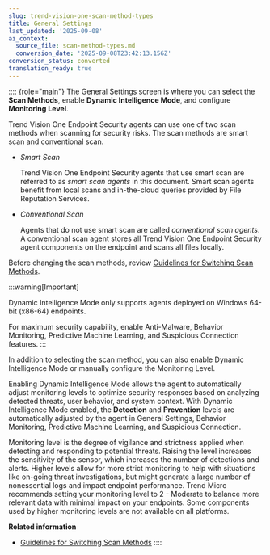 ```yaml
---
slug: trend-vision-one-scan-method-types
title: General Settings
last_updated: '2025-09-08'
ai_context:
  source_file: scan-method-types.md
  conversion_date: '2025-09-08T23:42:13.156Z'
conversion_status: converted
translation_ready: true
---
```


:::: {role="main"}
The General Settings screen is where you can select the **Scan Methods**, enable **Dynamic Intelligence Mode**, and configure **Monitoring Level**.

Trend Vision One Endpoint Security agents can use one of two scan methods when scanning for security risks. The scan methods are smart scan and conventional scan.

- *Smart Scan*

  Trend Vision One Endpoint Security agents that use smart scan are referred to as *smart scan agents* in this document. Smart scan agents benefit from local scans and in-the-cloud queries provided by File Reputation Services.

- *Conventional Scan*

  Agents that do not use smart scan are called *conventional scan agents*. A conventional scan agent stores all Trend Vision One Endpoint Security agent components on the endpoint and scans all files locally.

Before changing the scan methods, review [Guidelines for Switching Scan Methods](guidelines-switch-scan-methods.mdx).

:::warning[Important]

Dynamic Intelligence Mode only supports agents deployed on Windows 64-bit (x86-64) endpoints.

For maximum security capability, enable Anti-Malware, Behavior Monitoring, Predictive Machine Learning, and Suspicious Connection features.
:::

In addition to selecting the scan method, you can also enable Dynamic Intelligence Mode or manually configure the Monitoring Level.

Enabling Dynamic Intelligence Mode allows the agent to automatically adjust monitoring levels to optimize security responses based on analyzing detected threats, user behavior, and system context. With Dynamic Intelligence Mode enabled, the **Detection** and **Prevention** levels are automatically adjusted by the agent in General Settings, Behavior Monitoring, Predictive Machine Learning, and Suspicious Connection.

Monitoring level is the degree of vigilance and strictness applied when detecting and responding to potential threats. Raising the level increases the sensitivity of the sensor, which increases the number of detections and alerts. Higher levels allow for more strict monitoring to help with situations like on-going threat investigations, but might generate a large number of nonessential logs and impact endpoint performance. Trend Micro recommends setting your monitoring level to 2 - Moderate to balance more relevant data with minimal impact on your endpoints. Some components used by higher monitoring levels are not available on all platforms.

**Related information**

- [Guidelines for Switching Scan Methods](guidelines-switch-scan-methods.mdx)
::::
